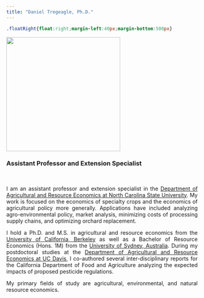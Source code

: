 ```yaml
---
title: "Daniel Tregeagle, Ph.D."
---
```

<style>
body {
text-align: justify}
</style>

```css
.floatRight{float:right;margin-left:40px;margin-bottom:500px}
```

<img class="floatRight" src="./photos/danielTregeaglePicture2.jpg" width = "300">

### Assistant Professor and Extension Specialist

<br>

<!-- UNDER CONSTRUCTION -->

<!-- <div style="text-align: justify"> -->

I am an assistant professor and extension specialist in the [Department of Agricultural and Resource Economics at North Carolina State University](https://cals.ncsu.edu/agricultural-and-resource-economics). My work is focused on the economics of specialty crops and the economics of agricultural policy more generally. Applications have included analyzing agro-environmental policy, market analysis, minimizing costs of processing supply chains, and optimizing orchard replacement. 

I hold a Ph.D. and M.S. in agricultural and resource economics from the [University of California, Berkeley](https://are.berkeley.edu) as well as a Bachelor of Resource Economics (Hons. 1M) from the [University of Sydney, Australia](http://sydney.edu.au). During my postdoctoral studies at the [Department of Agricultural and Resource Economics at UC Davis](https://are.ucdavis.edu), I co-authored several inter-disciplinary reports for the California Department of Food and Agriculture analyzing the expected impacts of proposed pesticide regulations.

My primary fields of study are agricultural, environmental, and natural resource economics. 

</div>  

